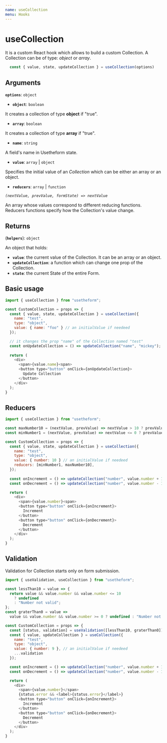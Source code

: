---
name: useCollection
menu: Hooks
---

# useCollection
It is a custom React hook which allows to build a custom Collection.
A Collection can be of type: *object* or *array*.

```javascript
  const { value, state, updateCollection } = useCollection(options)
```

## Arguments

**`options`**: `object`

  - **`object`**: `boolean`

  It creates a collection of type **object** if "true".

  - **`array`**: `boolean`

  It creates a collection of type **array** if "true".

  - **`name`**: `string`

  A field's name in Usetheform state.

  - **`value`**: `array` | `object`

  Specifies the initial value of an *Collection* which can be either an array or an object.

  - **`reducers`**: `array` | `function`

  *`(nextValue, prevValue, formState) => nextValue`*
 
  An array whose values correspond to different reducing functions.
  Reducers functions specify how the Collection's value change.

## Returns

(**`helpers`**): `object`

An object that holds:
  - **`value`**: the current value of the Collection. It can be an array or an object.
  - **`updateCollection`**: a function which can change one prop of the Collection.
  - **`state`**: the current State of the entire Form.

## Basic usage

```javascript
import { useCollection } from "usetheform";

const CustomCollection = props => {
  const { value, state, updateCollection } = useCollection({
    name: "test",
    type: "object",
    value: { name: "foo" } // an initialValue if needeed
  });

  // it changes the prop "name" of the Collection named "test"
  const onUpdateCollection = () => updateCollection("name", "mickey");
  
  return (
    <div>
      <span>{value.name}<span>
      <button type="button" onClick={onUpdateCollection}>
        Update Collection
      </button>
    </div>
  );
}
```

## Reducers

```javascript
import { useCollection } from "usetheform";

const maxNumber10 = (nextValue, prevValue) => nextValue > 10 ? prevValue : nextValue;
const minNumber1 = (nextValue, prevValue) => nextValue <= 0 ? prevValue : nextValue;

const CustomCollection = props => {
  const { value, state, updateCollection } = useCollection({
    name: "test",
    type: "object",
    value: { number: 10 } // an initialValue if needeed
    reducers: [minNumber1, maxNumber10],
  });
  
  const onIncrement = () => updateCollection("number", value.number + 1 );
  const onDecrement = () => updateCollection("number", value.number - 1 );

  return (
    <div>
      <span>{value.number}<span>
      <button type="button" onClick={onIncrement}>
        Increment
      </button>
      <button type="button" onClick={onDecrement}>
        Decrement
      </button>
    </div>
  );
}
```

## Validation

Validation for Collection starts only on form submission.

```javascript
import { useValidation, useCollection } from "usetheform";

const lessThan10 = value => {
  return value && value.number && value.number <= 10
    ? undefined
    : "Number not valid";
};
const graterThan0 = value =>
  value && value.number && value.number >= 0 ? undefined : "Number not valid";

const CustomCollection = props => {
  const [status, validation] = useValidation([lessThan10, graterThan0]);
  const { value, updateCollection } = useCollection({
    name: "test",
    type: "object",
    value: { number: 9 }, // an initialValue if needeed
    ...validation
  });

  const onIncrement = () => updateCollection("number", value.number + 1);
  const onDecrement = () => updateCollection("number", value.number - 1);

  return (
    <div>
      <span>{value.number}</span>
      {status.error && <label>{status.error}</label>}
      <button type="button" onClick={onIncrement}>
        Increment
      </button>
      <button type="button" onClick={onDecrement}>
        Decrement
      </button>
    </div>
  );
}
```